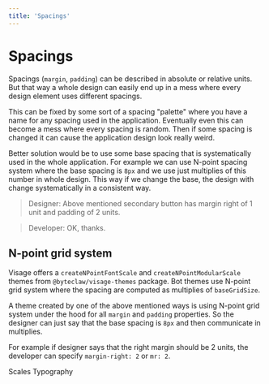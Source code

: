 ```yaml
---
title: 'Spacings'
---
```


# Spacings

Spacings (`margin`, `padding`) can be described in absolute or relative units. But that way a whole design can easily end up in a mess where every design element uses different spacings.

This can be fixed by some sort of a spacing "palette" where you have a name for any spacing used in the application. Eventually even this can become a mess where every spacing is random. Then if some spacing is changed it can cause the application design look really weird.

Better solution would be to use some base spacing that is systematically used in the whole application. For example we can use N-point spacing system where the base spacing is `8px` and we use just multiplies of this number in whole design. This way if we change the base, the design with change systematically in a consistent way.

> Designer: Above mentioned secondary button has margin right of 1 unit and padding of 2 units.

> Developer: OK, thanks.

## N-point grid system

Visage offers a `createNPointFontScale` and `createNPointModularScale` themes from `@byteclaw/visage-themes` package. Bot themes use N-point grid system where the spacing are computed as multiplies of `baseGridSize`.

A theme created by one of the above mentioned ways is using N-point grid system under the hood for all `margin` and `padding` properties. So the designer can just say that the base spacing is `8px` and then communicate in multiplies.

For example if designer says that the right margin should be 2 units, the developer can specify `margin-right: 2` or `mr: 2`.

<Paginator>
  <PaginatorButton direction="prev" to="/system/scales">
    Scales
  </PaginatorButton>
  <PaginatorButton direction="next" to="/system/typography">
    Typography
  </PaginatorButton>
</Paginator>
